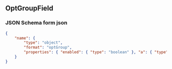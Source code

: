 

<Meta title="Uniforms/OptGroupField" component={OptGroupField} />

## OptGroupField

<Story name="OptGroupField">
    <UserInputContainer
        stepUserInput={createForm({
            name: {
                type: "object",
                format: "optGroup",
                properties: { enabled: { type: "boolean" }, a: { type: "string" } }
            }
        })}
    />
</Story>

### JSON Schema form json

```json
{
    "name": {
        "type": "object",
        "format": "optGroup",
        "properties": { "enabled": { "type": "boolean" }, "a": { "type": "string" } }
    }
}
```
